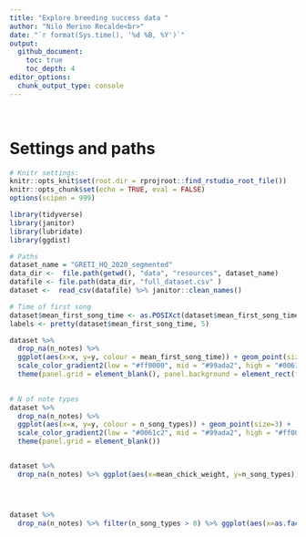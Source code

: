 ```yaml
---
title: "Explore breeding success data "
author: "Nilo Merino Recalde<br>"
date: "`r format(Sys.time(), '%d %B, %Y')`"
output:
  github_document:
    toc: true
    toc_depth: 4
editor_options:
  chunk_output_type: console
---
```

<br>

# Settings and paths
```r
# Knitr settings: 
knitr::opts_knit$set(root.dir = rprojroot::find_rstudio_root_file())
knitr::opts_chunk$set(echo = TRUE, eval = FALSE)
options(scipen = 999)
```

```r
library(tidyverse)
library(janitor)
library(lubridate)
library(ggdist)
```

```r
# Paths
dataset_name = "GRETI_HQ_2020_segmented"
data_dir <-  file.path(getwd(), "data", "resources", dataset_name)
datafile <- file.path(data_dir, "full_dataset.csv" )
dataset <-  read_csv(datafile) %>% janitor::clean_names()

```

```r

# Time of first song
dataset$mean_first_song_time <- as.POSIXct(dataset$mean_first_song_time)
labels <- pretty(dataset$mean_first_song_time, 5)

dataset %>% 
  drop_na(n_notes) %>% 
  ggplot(aes(x=x, y=y, colour = mean_first_song_time)) + geom_point(size=3) +
  scale_color_gradient2(low = "#ff0000", mid = "#99ada2", high = "#0061c2", midpoint = as.numeric(mean(dataset$mean_first_song_time, na.rm=TRUE)) , na.value = NA, trans = "time") +
  theme(panel.grid = element_blank(), panel.background = element_rect(fill = '#454545', colour = '#454545'))
  

# N of note types
dataset %>% 
  drop_na(n_notes) %>% 
  ggplot(aes(x=x, y=y, colour = n_song_types)) + geom_point(size=3) +
  scale_color_gradient2(low = "#0061c2", mid = "#99ada2", high = "#ff0000", midpoint = 3 ) +
  theme(panel.grid = element_blank())


dataset %>% 
  drop_na(n_notes) %>% ggplot(aes(x=mean_chick_weight, y=n_song_types)) + geom_point(size=3) + geom_smooth()




dataset %>% 
  drop_na(n_notes) %>% filter(n_song_types > 0) %>% ggplot(aes(x=as.factor(n_song_types), y=num_fledglings)) + geom_point(size=3, alpha=0.1) + geom_violin() + geom_jitter(width = 0.2, height = 0.2, alpha = 0.5)

```

